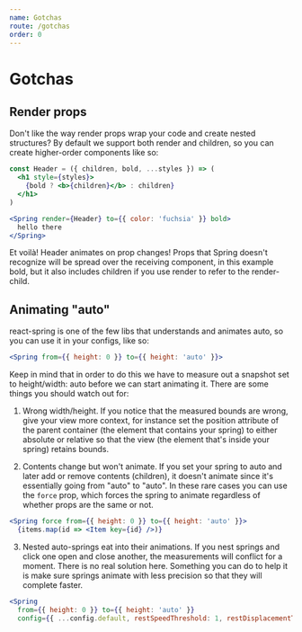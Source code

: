 ```yaml
---
name: Gotchas
route: /gotchas
order: 0
---
```


# Gotchas

## Render props

Don't like the way render props wrap your code and create nested structures? By default we support both render and children, so you can create higher-order components like so:

```jsx
const Header = ({ children, bold, ...styles }) => (
  <h1 style={styles}>
    {bold ? <b>{children}</b> : children}
  </h1>
)

<Spring render={Header} to={{ color: 'fuchsia' }} bold>
  hello there
</Spring>
```

Et voilà! Header animates on prop changes! Props that Spring doesn't recognize will be spread over the receiving component, in this example bold, but it also includes children if you use render to refer to the render-child.

## Animating "auto"

react-spring is one of the few libs that understands and animates auto, so you can use it in your configs, like so:

```jsx
<Spring from={{ height: 0 }} to={{ height: 'auto' }}>
```

Keep in mind that in order to do this we have to measure out a snapshot set to height/width: auto before we can start animating it. There are some things you should watch out for:

1. Wrong width/height. If you notice that the measured bounds are wrong, give your view more context, for instance set the position attribute of the parent container (the element that contains your spring) to either absolute or relative so that the view (the element that's inside your spring) retains bounds.

2. Contents change but won't animate. If you set your spring to auto and later add or remove contents (children), it doesn't animate since it's essentially going from "auto" to "auto". In these rare cases you can use the `force` prop, which forces the spring to animate regardless of whether props are the same or not.

```jsx
<Spring force from={{ height: 0 }} to={{ height: 'auto' }}>
  {items.map(id => <Item key={id} />)}
```

3. Nested auto-springs eat into their animations. If you nest springs and click one open and close another, the measurements will conflict for a moment. There is no real solution here. Something you can do to help it is make sure springs animate with less precision so that they will complete faster.

```jsx
<Spring
  from={{ height: 0 }} to={{ height: 'auto' }}
  config={{ ...config.default, restSpeedThreshold: 1, restDisplacementThreshold: 0.1 }}>
```